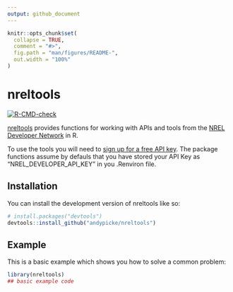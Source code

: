 ```yaml
---
output: github_document
---
```


<!-- README.md is generated from README.Rmd. Please edit that file -->

```r
knitr::opts_chunk$set(
  collapse = TRUE,
  comment = "#>",
  fig.path = "man/figures/README-",
  out.width = "100%"
)
```

# nreltools

<!-- badges: start -->
[![R-CMD-check](https://github.com/andypicke/nreltools/actions/workflows/R-CMD-check.yaml/badge.svg)](https://github.com/andypicke/nreltools/actions/workflows/R-CMD-check.yaml)
<!-- badges: end -->

[nreltools](https://github.com/andypicke/nreltools) provides functions for working with APIs and tools from the [NREL Developer Network](\https://developer.nrel.gov/) in R. 

To use the tools you will need to [sign up for a free API key](https://developer.nrel.gov/signup/). The package functions assume by defauls that you have stored your API Key as "NREL_DEVELOPER_API_KEY" in you .Renviron file.

## Installation

You can install the development version of nreltools like so:
```r
# install.packages("devtools")
devtools::install_github("andypicke/nreltools")
```

## Example

This is a basic example which shows you how to solve a common problem:

```r
library(nreltools)
## basic example code
```
